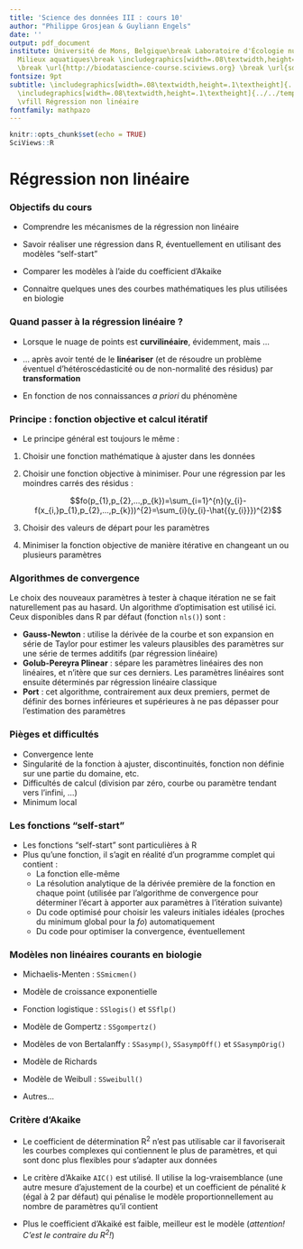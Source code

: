 ```yaml
---
title: 'Science des données III : cours 10'
author: "Philippe Grosjean & Guyliann Engels"
date: ''
output: pdf_document
institute: Université de Mons, Belgique\break Laboratoire d'Écologie numérique des
  Milieux aquatiques\break \includegraphics[width=.08\textwidth,height=.1\textheight]{../../template/EcoNum-logo.pdf}
  \break \url{http://biodatascience-course.sciviews.org} \break \url{sdd@sciviews.org}
fontsize: 9pt
subtitle: \includegraphics[width=.08\textwidth,height=.1\textheight]{../../template/biodatascience.png}
  \includegraphics[width=.08\textwidth,height=.1\textheight]{../../template/SciViews-logo.pdf}
  \vfill Régression non linéaire
fontfamily: mathpazo
---
```


```r
knitr::opts_chunk$set(echo = TRUE)
SciViews::R
```


# Régression non linéaire

### Objectifs du cours

\putat{200}{-30}{\includegraphics[width=50mm]{../../template/resources.pdf}}

- Comprendre les mécanismes de la régression non linéaire
 
- Savoir réaliser une régression dans R, éventuellement en utilisant des modèles "self-start"

- Comparer les modèles à l'aide du coefficient d'Akaike

- Connaitre quelques unes des courbes mathématiques les plus utilisées en biologie


### Quand passer à la régression linéaire ?

- Lorsque le nuage de points est **curvilinéaire**, évidemment, mais ...

- ... après avoir tenté de le **linéariser** (et de résoudre un problème éventuel d’hétéroscédasticité ou de non-normalité des résidus) par **transformation**

- En fonction de nos connaissances _a priori_ du phénomène


### Principe : fonction objective et calcul itératif

- Le principe général est toujours le même :

1. Choisir une fonction mathématique à ajuster dans les données
2. Choisir une fonction objective à minimiser. Pour une régression par les moindres carrés des résidus :

    $$fo(p_{1},p_{2},...,p_{k})=\sum_{i=1}^{n}(y_{i}-f(x_{i,}p_{1},p_{2},...,p_{k}))^{2}=\sum_{i}(y_{i}-\hat{{y_{i}}})^{2}$$

3. Choisir des valeurs de départ pour les paramètres
4. Minimiser la fonction objective de manière itérative en changeant un ou plusieurs paramètres


### Algorithmes de convergence

Le choix des nouveaux paramètres à tester à chaque itération ne se fait naturellement pas au hasard. Un algorithme d’optimisation est utilisé ici. Ceux disponibles dans R par défaut (fonction `nls()`) sont :

- **Gauss-Newton** : utilise la dérivée de la courbe et son expansion en série de Taylor pour estimer les valeurs plausibles des paramètres sur une série de termes additifs (par régression linéaire)
- **Golub-Pereyra Plinear** : sépare les paramètres linéaires des non linéaires, et n’itère que sur ces derniers. Les paramètres linéaires sont ensuite déterminés par régression linéaire classique
- **Port** : cet algorithme, contrairement aux deux premiers, permet de définir des bornes inférieures et supérieures à ne pas dépasser pour l’estimation des paramètres


### Pièges et difficultés

- Convergence lente
- Singularité de la fonction à ajuster, discontinuités, fonction non définie sur une partie du domaine, etc.
- Difficultés de calcul (division par zéro, courbe ou paramètre tendant vers l’infini, ...)
- Minimum local


### Les fonctions "self-start"

- Les fonctions "self-start" sont particulières à R
- Plus qu’une fonction, il s’agit en réalité d’un programme complet qui contient :
    * La fonction elle-même
    * La résolution analytique de la dérivée première de la fonction en chaque point (utilisée par l’algorithme de convergence pour déterminer l’écart à apporter aux paramètres à l’itération suivante)
    * Du code optimisé pour choisir les valeurs initiales idéales (proches du minimum global pour la *fo*) automatiquement
    * Du code pour optimiser la convergence, éventuellement


### Modèles non linéaires courants en biologie

- Michaelis-Menten : `SSmicmen()`

- Modèle de croissance exponentielle

- Fonction logistique : `SSlogis()` et `SSflp()`

- Modèle de Gompertz : `SSgompertz()`

- Modèles de von Bertalanffy : `SSasymp()`, `SSasympOff()` et `SSasympOrig()`

- Modèle de Richards

- Modèle de Weibull : `SSweibull()`

- Autres...


### Critère d'Akaike

- Le coefficient de détermination R^2^ n’est pas utilisable car il favoriserait les courbes complexes qui contiennent le plus de paramètres, et qui sont donc plus flexibles pour s’adapter aux données

- Le critère d’Akaike `AIC()` est utilisé. Il utilise la log-vraisemblance (une autre mesure d’ajustement de la courbe) et un coefficient de pénalité *k* (égal à 2 par défaut) qui pénalise le modèle proportionnellement au nombre de paramètres qu’il contient

- Plus le coefficient d’Akaiké est faible, meilleur est le modèle (*attention! C’est le contraire du R^2^!*)
